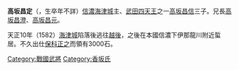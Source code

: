 '''高坂昌定'''（{{lang|ja|こうさか まささだ}}，生卒年不詳）[[信濃|信濃]][[海津城|海津城]]主、[[武田四天王|武田四天王]]之一[[高坂昌信|高坂昌信]]三子。兄長[[高坂昌澄|高坂昌澄]]、[[高坂昌元|高坂昌元]]。

天正10年（1582）[[海津城|海津城]]陷落後逃往[[越後|越後]]，之後在本國信濃下伊那龍川附近蜇居。不久出仕[[保科正之|保科正之]]而領有3000石。

{{japanese-history-stub}}

[[Category:戰國武將|Category:戰國武將]]
[[Category:香坂氏|Category:香坂氏]]